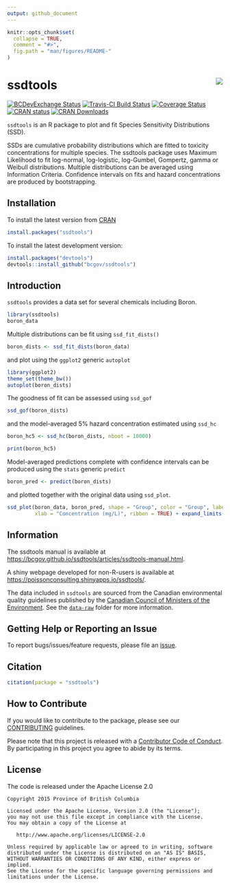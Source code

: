 ```yaml
---
output: github_document
---
```


<!-- README.md is generated from README.Rmd. Please edit that file -->

```r
knitr::opts_chunk$set(
  collapse = TRUE,
  comment = "#>",
  fig.path = "man/figures/README-"
)
```

# ssdtools <img src="man/figures/logo.png" align="right" />

[![BCDevExchange Status](https://assets.bcdevexchange.org/images/badges/exploration.svg)](https://github.com/BCDevExchange/docs/blob/master/discussion/projectstates.md)
[![Travis-CI Build Status](https://travis-ci.org/bcgov/ssdtools.svg?branch=master)](https://travis-ci.org/bcgov/ssdtools)
[![Coverage Status](https://img.shields.io/codecov/c/github/bcgov/ssdtools/master.svg)](https://codecov.io/github/bcgov/ssdtools?branch=master)
[![CRAN status](https://www.r-pkg.org/badges/version/ssdtools)](https://cran.r-project.org/package=ssdtools)
[![CRAN Downloads](http://cranlogs.r-pkg.org/badges/grand-total/ssdtools)]( https://CRAN.R-project.org/package=ssdtools)

`ssdtools` is an R package to plot and fit Species Sensitivity Distributions (SSD). 

SSDs are cumulative probability distributions which are fitted to toxicity concentrations for multiple species.
The ssdtools package uses Maximum Likelihood to fit log-normal, log-logistic,
log-Gumbel, Gompertz, gamma or Weibull distributions.
Multiple distributions can be averaged using Information Criteria.
Confidence intervals on fits and hazard concentrations are produced by bootstrapping.

## Installation

To install the latest version from [CRAN](https://CRAN.R-project.org/package=ssdtools)
```r
install.packages("ssdtools")
```

To install the latest development version:

```r
install.packages("devtools")
devtools::install_github("bcgov/ssdtools")
```

## Introduction

`ssdtools` provides a data set for several chemicals including Boron.
```r
library(ssdtools)
boron_data
```

Multiple distributions can be fit using `ssd_fit_dists()`
```r
boron_dists <- ssd_fit_dists(boron_data)
```

and plot using the `ggplot2` generic `autoplot`
```r
library(ggplot2)
theme_set(theme_bw())
autoplot(boron_dists)
```

The goodness of fit can be assessed using `ssd_gof`
```r
ssd_gof(boron_dists)
```

and the model-averaged 5% hazard concentration estimated using `ssd_hc`
```r
boron_hc5 <- ssd_hc(boron_dists, nboot = 10000)
```

```r
print(boron_hc5)
```

Model-averaged predictions complete with confidence intervals can be produced using the `stats` generic `predict`
```r
boron_pred <- predict(boron_dists)
```

and plotted together with the original data using `ssd_plot`.
```r
ssd_plot(boron_data, boron_pred, shape = "Group", color = "Group", label = "Species",
         xlab = "Concentration (mg/L)", ribbon = TRUE) + expand_limits(x = 3000)
```

## Information

The ssdtools manual is available at <https://bcgov.github.io/ssdtools/articles/ssdtools-manual.html>.

A shiny webpage developed for non-R-users is available at <https://poissonconsulting.shinyapps.io/ssdtools/>.

The data included in `ssdtools` are sourced from the Canadian environmental quality guidelines published by the [Canadian Council of Ministers of the Environment](http://ceqg-rcqe.ccme.ca/en/index.html). See the [`data-raw`](https://github.com/bcgov/ssdtools/tree/master/data-raw) folder for more information.

## Getting Help or Reporting an Issue

To report bugs/issues/feature requests, please file an [issue](https://github.com/bcgov/ssdtools/issues/).

## Citation

```r
citation(package = "ssdtools")
```


## How to Contribute

If you would like to contribute to the package, please see our 
[CONTRIBUTING](CONTRIBUTING.md) guidelines.

Please note that this project is released with a [Contributor Code of Conduct](CODE_OF_CONDUCT.md). 
By participating in this project you agree to abide by its terms.

## License

The code is released under the Apache License 2.0

    Copyright 2015 Province of British Columbia

    Licensed under the Apache License, Version 2.0 (the "License");
    you may not use this file except in compliance with the License.
    You may obtain a copy of the License at 

       http://www.apache.org/licenses/LICENSE-2.0

    Unless required by applicable law or agreed to in writing, software
    distributed under the License is distributed on an "AS IS" BASIS,
    WITHOUT WARRANTIES OR CONDITIONS OF ANY KIND, either express or implied.
    See the License for the specific language governing permissions and
    limitations under the License.
